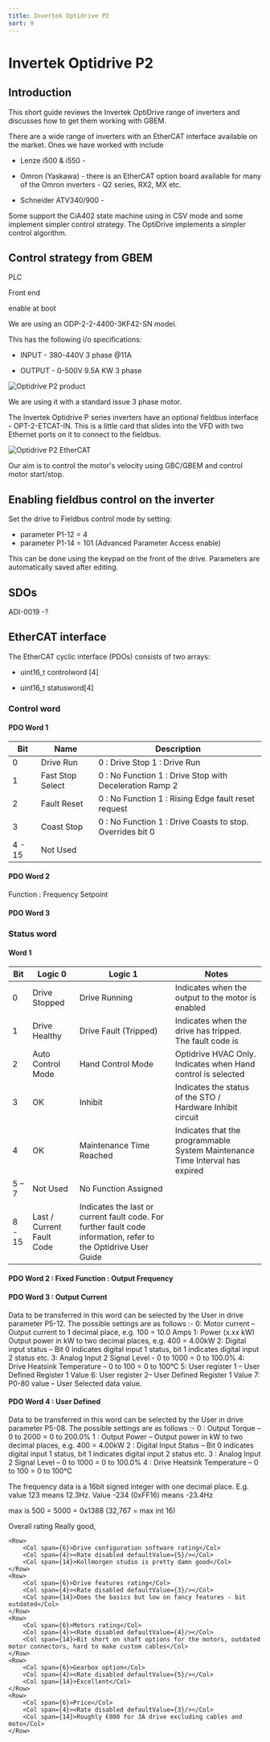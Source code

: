 ```yaml
---
title: Invertek Optidrive P2
sort: 9
---
```



# Invertek Optidrive P2

## Introduction

This short guide reviews the Invertek OptiDrive range of inverters and discusses how to get them working with GBEM.

There are a wide range of inverters with an EtherCAT interface available on the market. Ones we have worked with include

* Lenze i500 & i550 - 

* Omron (Yaskawa) - there is an EtherCAT option board available for many of the Omron inverters - Q2 series, RX2, MX etc.

* Schneider ATV340/900 - 

Some support the CiA402 state machine using in CSV mode and some implement simpler control strategy. The OptiDrive implements a simpler control algorithm.

## Control strategy from GBEM

PLC

Front end

enable at boot





We are using an ODP-2-2-4400-3KF42-SN model.

This has the following i/o specifications:

* INPUT - 380-440V 3 phase @11A

* OUTPUT - 0-500V 9.5A KW 3 phase



<Image meta={invertek_optidrive_p2_product_shot} alt="Optidrive P2 product" maxWidth={500} />


We are using it with a standard issue 3 phase motor.



The Invertek Optidrive P series inverters have an optional fieldbus interface - OPT-2-ETCAT-IN. This is a little card that slides into the VFD with two Ethernet ports on it to connect to the fieldbus.





<Image meta={invertek_optidrive_p2_ethercat} alt="Optidrive P2 EtherCAT" maxWidth={500} />


Our aim is to control the motor's velocity using GBC/GBEM and control motor start/stop.

## Enabling fieldbus control on the inverter

Set the drive to Fieldbus control mode by setting:

* parameter P1-12 = 4
* parameter P1-14 = 101 (Advanced Parameter Access enable)

This can be done using the keypad on the front of the drive. Parameters are automatically saved after editing.

## SDOs

ADI-0019 -?

## EtherCAT interface

The EtherCAT cyclic interface (PDOs) consists of two arrays:

* uint16_t controlword [4]

* uint16_t statusword[4]

### Control word

#### PDO Word 1 

| **Bit** | **Name**         | **Description**                                              |
| ------- | ---------------- | ------------------------------------------------------------ |
| 0       | Drive Run        | 0 : Drive Stop   1 : Drive Run                               |
| 1       | Fast Stop Select | 0 : No Function   1 : Drive Stop with  Deceleration Ramp 2   |
| 2       | Fault Reset      | 0 : No Function   1 : Rising Edge fault reset  request       |
| 3       | Coast Stop       | 0 : No Function   1 : Drive Coasts to stop.  Overrides bit 0 |
| 4 - 15  | Not Used         |                                                              |

#### PDO Word 2

Function : Frequency Setpoint

#### PDO Word 3



### Status word

#### Word 1

| **Bit** | **Logic 0**               | **Logic 1**                                                  | **Notes**                                                    |
| ------- | ------------------------- | ------------------------------------------------------------ | ------------------------------------------------------------ |
| 0       | Drive Stopped             | Drive Running                                                | Indicates when the output to  the motor is enabled           |
| 1       | Drive Healthy             | Drive Fault (Tripped)                                        | Indicates when the drive has  tripped. The fault code is     |
| 2       | Auto Control Mode         | Hand Control Mode                                            | Optidrive HVAC Only. Indicates  when Hand control is selected |
| 3       | OK                        | Inhibit                                                      | Indicates the status of the  STO / Hardware Inhibit circuit  |
| 4       | OK                        | Maintenance Time Reached                                     | Indicates that the  programmable System Maintenance Time Interval has expired |
| 5 – 7   | Not Used                  | No Function Assigned                                         |                                                              |
| 8 - 15  | Last / Current Fault Code | Indicates the last or current  fault code. For further fault code information, refer to the Optidrive User  Guide |                                                              |

#### PDO Word 2 : Fixed Function : Output Frequency

#### PDO Word 3 : Output Current

Data to be transferred in this word can be selected by the User in drive parameter P5-12. The possible settings are as follows :-
0: Motor current – Output current to 1 decimal place, e.g. 100 = 10.0 Amps
1: Power (x.xx kW) Output power in kW to two decimal places, e.g. 400 = 4.00kW
2: Digital input status – Bit 0 indicates digital input 1 status, bit 1 indicates digital input 2 status etc.
3: Analog Input 2 Signal Level - 0 to 1000 = 0 to 100.0%
4: Drive Heatsink Temperature – 0 to 100 = 0 to 100°C
5: User register 1 – User Defined Register 1 Value
6: User register 2– User Defined Register 1 Value
7: P0-80 value – User Selected data value.

#### PDO Word 4 : User Defined

Data to be transferred in this word can be selected by the User in drive parameter P5-08. The possible settings are as follows :-
0 : Output Torque – 0 to 2000 = 0 to 200.0%
1 : Output Power – Output power in kW to two decimal places, e.g. 400 = 4.00kW
2 : Digital Input Status – Bit 0 indicates digital input 1 status, bit 1 indicates digital input 2 status etc.
3 : Analog Input 2 Signal Level – 0 to 1000 = 0 to 100.0%
4 : Drive Heatsink Temperature – 0 to 100 = 0 to 100°C



The frequency data is a 16bit signed integer with one decimal place. E.g. value 123 means 12.3Hz. Value -234 (0xFF16) means -23.4Hz

max is 500 = 5000 = 0x1388 (32,767 = max int 16)

<div style={{margin:"20px"}}>
    <Row>
        <Col span={6}>Overall rating</Col>
        <Col span={4}><Rate disabled defaultValue={4}/></Col>
        <Col span={14}>Really good, </Col>
    </Row>

    <Row>
        <Col span={6}>Drive configuration software rating</Col>
        <Col span={4}><Rate disabled defaultValue={5}/></Col>
        <Col span={14}>Kollmorgen studio is pretty damn good</Col>
    </Row>
    <Row>
        <Col span={6}>Drive features rating</Col>
        <Col span={4}><Rate disabled defaultValue={3}/></Col>
        <Col span={14}>Does the basics but low on fancy features - bit outdated</Col>
    </Row>
    <Row>
        <Col span={6}>Motors rating</Col>
        <Col span={4}><Rate disabled defaultValue={4}/></Col>
        <Col span={14}>Bit short on shaft options for the motors, outdated motor connectors, hard to make custom cables</Col>
    </Row>
    <Row>
        <Col span={6}>Gearbox option</Col>
        <Col span={4}><Rate disabled defaultValue={5}/></Col>
        <Col span={14}>Excellent</Col>
    </Row>
    <Row>
        <Col span={6}>Price</Col>
        <Col span={4}><Rate disabled defaultValue={3}/></Col>
        <Col span={14}>Roughly €800 for 3A drive excluding cables and moto</Col>
    </Row>
</div>
